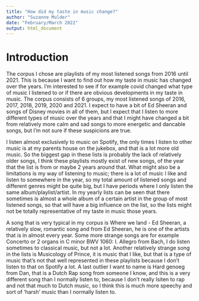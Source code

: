 ```yaml
---
title: "How did my taste in music change?"
author: "Suzanne Mulder"
date: "February/March 2022"
output: html_document
---
```


# Introduction

The corpus I chose are playlists of my most listened songs from 2016 until 2021. This is because I want to find out how my taste in music has changed over the years. I'm interested to see if for example covid changed what type of music I listened to or if there are obvious developments in my taste in music. The corpus consists of 6 groups, my most listened songs of 2016, 2017, 2018, 2019, 2020 and 2021. I expect to have a bit of Ed Sheeran and songs of Disney movies in all of them, but I expect that I listen to more different types of music over the years and that I might have changed a bit from relatively more calm and sad songs to more energetic and dancable songs, but I'm not sure if these suspicions are true. 

  I listen almost exclusively to music on Spotify, the only times I listen to other music is at my parents house on the jukebox, and that is a lot more old music. So the biggest gap in these lists is probably the lack of relatively older songs, I think these playlists mostly exist of new songs, of the year that the list is from or maybe 2 years around that. What might also be a limitations is my way of listening to music; there is a lot of music I like and listen to somewhere in the year, so my total amount of listened songs and different genres might be quite big, but I have periods where I only listen the same album/playlist/artist. In my yearly lists can be seen that there sometimes is almost a whole album of a certain artist in the group of most listened songs, so that will have a big influence on the list, so the lists might not be totally representative of my taste in music those years. 
  
  A song that is very typical in my corpus is Where we land - Ed Sheeran, a relatively slow, romantic song and from Ed Sheeran, he is one of the artists that is in almost every year. Some more strange songs are for example Concerto or 2 organs in C minor BWV 1060: I. Allegro from Bach, I do listen sometimes to classical music, but not a lot. Another relatively strange song in the lists is Musicology of Prince, it is music that I like, but that is a type of music that's not that well represented in these playlists because I don't listen to that on Spotify a lot. A last outlier I want to name is Hard genoeg from Dan, that is a Dutch Rap song from someone I know, and this is a very different song than I normally listen to, because I don't really lsiten to rap and not that much to Dutch music, so I think this is much more speechy and sort of 'harsh' music than I normally listen to.
